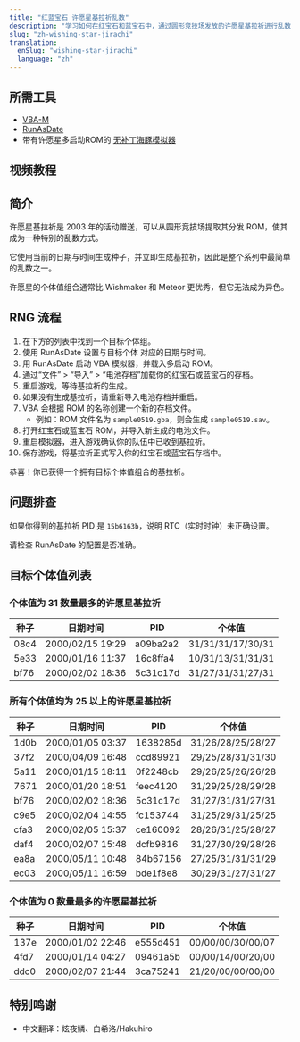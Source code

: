```yaml
---
title: "红蓝宝石 许愿星基拉祈乱数"
description: "学习如何在红宝石和蓝宝石中，通过圆形竞技场发放的许愿星基拉祈进行乱数。"
slug: "zh-wishing-star-jirachi"
translation:
  enSlug: "wishing-star-jirachi"
  language: "zh"
---
```


## 所需工具

- [VBA-M](https://github.com/visualboyadvance-m/visualboyadvance-m/releases/latest)
- [RunAsDate](https://www.nirsoft.net/utils/run_as_date.html)
- 带有许愿星多启动ROM的 [无补丁海豚模拟器](/no-dolphin-patch)

## 视频教程

<YouTubeVideo id="bw2XLZzsfdU" />

## 简介

许愿星基拉祈是 2003 年的活动赠送，可以从圆形竞技场提取其分发 ROM，使其成为一种特别的乱数方式。

它使用当前的日期与时间生成种子，并立即生成基拉祈，因此是整个系列中最简单的乱数之一。

许愿星的个体值组合通常比 Wishmaker 和 Meteor 更优秀，但它无法成为异色。

## RNG 流程

1. 在下方的列表中找到一个目标个体组。
2. 使用 RunAsDate 设置与目标个体 对应的日期与时间。
3. 用 RunAsDate 启动 VBA 模拟器，并载入多启动 ROM。
4. 通过“文件” > “导入” > “电池存档”加载你的红宝石或蓝宝石的存档。
5. 重启游戏，等待基拉祈的生成。
6. 如果没有生成基拉祈，请重新导入电池存档并重启。
7. VBA 会根据 ROM 的名称创建一个新的存档文件。
   - 例如：ROM 文件名为 `sample0519.gba`，则会生成 `sample0519.sav`。
8. 打开红宝石或蓝宝石 ROM，并导入新生成的电池文件。
9. 重启模拟器，进入游戏确认你的队伍中已收到基拉祈。
10. 保存游戏，将基拉祈正式写入你的红宝石或蓝宝石存档中。

恭喜！你已获得一个拥有目标个体值组合的基拉祈。

## 问题排查

如果你得到的基拉祈 PID 是 `15b6163b`，说明 RTC（实时时钟）未正确设置。

请检查 RunAsDate 的配置是否准确。

## 目标个体值列表

### 个体值为 31 数量最多的许愿星基拉祈

| 种子 | 日期时间         | PID      | 个体值            |
| ---- | ---------------- | -------- | ----------------- |
| 08c4 | 2000/02/15 19:29 | a09ba2a2 | 31/31/31/17/30/31 |
| 5e33 | 2000/01/16 11:37 | 16c8ffa4 | 10/31/13/31/31/31 |
| bf76 | 2000/02/02 18:36 | 5c31c17d | 31/27/31/31/27/31 |

### 所有个体值均为 25 以上的许愿星基拉祈

| 种子 | 日期时间         | PID      | 个体值            |
| ---- | ---------------- | -------- | ----------------- |
| 1d0b | 2000/01/05 03:37 | 1638285d | 31/26/28/25/28/27 |
| 37f2 | 2000/04/09 16:48 | ccd89921 | 29/25/28/31/31/30 |
| 5a11 | 2000/01/15 18:11 | 0f2248cb | 29/26/25/26/26/28 |
| 7671 | 2000/01/20 18:51 | feec4120 | 31/29/25/28/29/28 |
| bf76 | 2000/02/02 18:36 | 5c31c17d | 31/27/31/31/27/31 |
| c9e5 | 2000/02/04 14:55 | fc153744 | 31/25/29/31/25/25 |
| cfa3 | 2000/02/05 15:37 | ce160092 | 28/26/31/25/28/27 |
| daf4 | 2000/02/07 15:48 | dcfb9816 | 31/27/30/29/28/26 |
| ea8a | 2000/05/11 10:48 | 84b67156 | 27/25/31/31/31/29 |
| ec03 | 2000/05/11 16:59 | bde1f8e8 | 30/29/31/27/31/27 |

### 个体值为 0 数量最多的许愿星基拉祈

| 种子 | 日期时间         | PID      | 个体值            |
| ---- | ---------------- | -------- | ----------------- |
| 137e | 2000/01/02 22:46 | e555d451 | 00/00/00/30/00/07 |
| 4fd7 | 2000/01/14 04:27 | 09461a5b | 00/00/14/00/20/00 |
| ddc0 | 2000/02/07 21:44 | 3ca75241 | 21/20/00/00/00/00 |

## 特别鸣谢

- 中文翻译：炫夜鳞、白希洛/Hakuhiro
